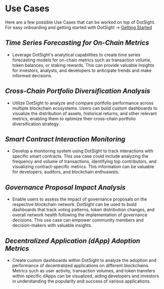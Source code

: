 # Use Cases

Here are a few possible Use Cases that can be worked on top of DotSight.
For easy onboarding and getting started with DotSight -> [Getting Started](start.mdx)

## *Time Series Forecasting for On-Chain Metrics*
   - Leverage DotSight's analytical capabilities to create time series forecasting models for on-chain metrics such as transaction volume, token balances, or staking rewards. This can provide valuable insights for investors, analysts, and developers to anticipate trends and make informed decisions.

## *Cross-Chain Portfolio Diversification Analysis*
   - Utilize DotSight to analyze and compare portfolio performance across multiple blockchain ecosystems. Users can build custom dashboards to visualize the distribution of assets, historical returns, and other relevant metrics, enabling them to optimize their cross-chain portfolio diversification strategy.

## *Smart Contract Interaction Monitoring*
   - Develop a monitoring system using DotSight to track interactions with specific smart contracts. This use case could include analyzing the frequency and volume of transactions, identifying top contributors, and visualizing contract-specific metrics. This information can be valuable for developers, auditors, and blockchain enthusiasts.

## *Governance Proposal Impact Analysis*
   - Enable users to assess the impact of governance proposals on the respective blockchain network. DotSight can be used to build dashboards that track voting patterns, token distribution changes, and overall network health following the implementation of governance decisions. This use case can empower community members and decision-makers with valuable insights.

## *Decentralized Application (dApp) Adoption Metrics*
   - Create custom dashboards within DotSight to analyze the adoption and performance of decentralized applications on different blockchains. Metrics such as user activity, transaction volumes, and token transfers within specific dApps can be visualized, aiding developers and investors in understanding the popularity and success of various applications.
